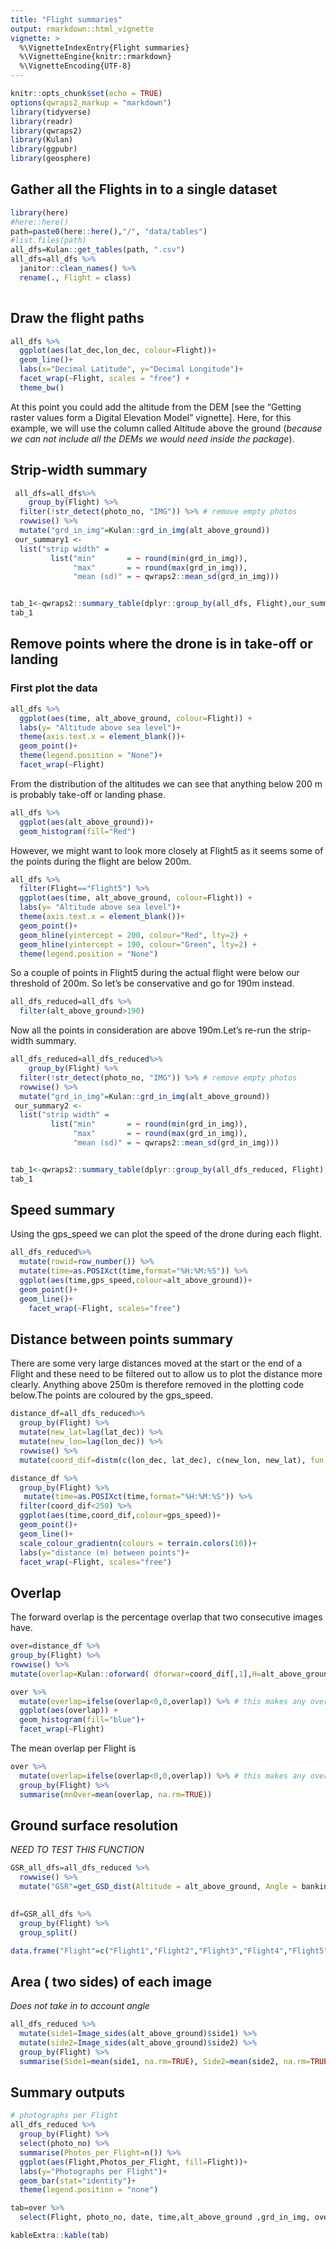 ```yaml
---
title: "Flight summaries"
output: rmarkdown::html_vignette
vignette: >
  %\VignetteIndexEntry{Flight summaries}
  %\VignetteEngine{knitr::rmarkdown}
  %\VignetteEncoding{UTF-8}
---
```


```r
knitr::opts_chunk$set(echo = TRUE)
options(qwraps2_markup = "markdown")
library(tidyverse)
library(readr)
library(qwraps2)
library(Kulan)
library(ggpubr)
library(geosphere)
```


## Gather all the Flights in to a single dataset

```r
library(here)
#here::here()
path=paste0(here::here(),"/", "data/tables")
#list.files(path)
all_dfs=Kulan::get_tables(path, ".csv")
all_dfs=all_dfs %>% 
  janitor::clean_names() %>% 
  rename(., Flight = class)
  
```

## Draw the flight paths

```r
all_dfs %>% 
  ggplot(aes(lat_dec,lon_dec, colour=Flight))+
  geom_line()+
  labs(x="Decimal Latitude", y="Decimal Longitude")+
  facet_wrap(~Flight, scales = "free") + 
  theme_bw()
```

At this point you could add the altitude from the DEM [see the "Getting raster values form a Digital Elevation Model" vignette]. Here, for this example, we will use the column called Altitude above the ground (*because we can not include all the DEMs we would need inside the package*).

## Strip-width summary

```r
 all_dfs=all_dfs%>% 
    group_by(Flight) %>%
  filter(!str_detect(photo_no, "IMG")) %>% # remove empty photos
  rowwise() %>% 
  mutate("grd_in_img"=Kulan::grd_in_img(alt_above_ground))
 our_summary1 <-
  list("strip width" =
         list("min"       = ~ round(min(grd_in_img)),
              "max"       = ~ round(max(grd_in_img)),
              "mean (sd)" = ~ qwraps2::mean_sd(grd_in_img)))


tab_1<-qwraps2::summary_table(dplyr::group_by(all_dfs, Flight),our_summary1)
tab_1

```

## Remove points where the drone is in take-off or landing

### First plot the data

```r
all_dfs %>% 
  ggplot(aes(time, alt_above_ground, colour=Flight)) +
  labs(y= "Altitude above sea level")+
  theme(axis.text.x = element_blank())+
  geom_point()+
  theme(legend.position = "None")+
  facet_wrap(~Flight)

```

From the distribution of the altitudes we can see that anything below 200 m is probably take-off or landing phase. 

```r
all_dfs %>% 
  ggplot(aes(alt_above_ground))+
  geom_histogram(fill="Red")
```

However, we might want to look more closely at Flight5 as it seems some of the points during the flight are below 200m.

```r
all_dfs %>% 
  filter(Flight=="Flight5") %>% 
  ggplot(aes(time, alt_above_ground, colour=Flight)) +
  labs(y= "Altitude above sea level")+
  theme(axis.text.x = element_blank())+
  geom_point()+
  geom_hline(yintercept = 200, colour="Red", lty=2) +
  geom_hline(yintercept = 190, colour="Green", lty=2) +
  theme(legend.position = "None")

```

So a couple of points in Flight5 during the actual flight were below our threshold of 200m. So let's be conservative and go for 190m instead. 

```r
all_dfs_reduced=all_dfs %>% 
  filter(alt_above_ground>190)
```

Now all the points in consideration are above 190m.Let's re-run the strip-width summary.

```r
all_dfs_reduced=all_dfs_reduced%>% 
    group_by(Flight) %>%
  filter(!str_detect(photo_no, "IMG")) %>% # remove empty photos
  rowwise() %>% 
  mutate("grd_in_img"=Kulan::grd_in_img(alt_above_ground))
 our_summary2 <-
  list("strip width" =
         list("min"       = ~ round(min(grd_in_img)),
              "max"       = ~ round(max(grd_in_img)),
              "mean (sd)" = ~ qwraps2::mean_sd(grd_in_img)))


tab_1<-qwraps2::summary_table(dplyr::group_by(all_dfs_reduced, Flight),our_summary2)
tab_1

```


## Speed summary

Using the gps_speed we can plot the speed of the drone during each flight.

```r

all_dfs_reduced%>% 
  mutate(rowid=row_number()) %>% 
  mutate(time=as.POSIXct(time,format="%H:%M:%S")) %>% 
  ggplot(aes(time,gps_speed,colour=alt_above_ground))+
  geom_point()+
  geom_line()+
    facet_wrap(~Flight, scales="free")
```

## Distance between points summary

There are some very large distances moved at the start or the end of a Flight and these need to be filtered out to allow us to plot the distance more clearly. Anything above 250m is therefore removed in the plotting code below.The points are coloured by the gps_speed. 

```r
distance_df=all_dfs_reduced%>% 
  group_by(Flight) %>% 
  mutate(new_lat=lag(lat_dec)) %>%
  mutate(new_lon=lag(lon_dec)) %>%
  rowwise() %>%
  mutate(coord_dif=distm(c(lon_dec, lat_dec), c(new_lon, new_lat), fun = distHaversine))

distance_df %>% 
  group_by(Flight) %>% 
   mutate(time=as.POSIXct(time,format="%H:%M:%S")) %>% 
  filter(coord_dif<250) %>% 
  ggplot(aes(time,coord_dif,colour=gps_speed))+
  geom_point()+
  geom_line()+
  scale_colour_gradientn(colours = terrain.colors(10))+
  labs(y="distance (m) between points")+
  facet_wrap(~Flight, scales="free")
```



## Overlap

The forward overlap is the percentage overlap that two consecutive images have. 

```r
over=distance_df %>% 
group_by(Flight) %>%
rowwise() %>% 
mutate(overlap=Kulan::oforward( dforwar=coord_dif[,1],H=alt_above_ground ))

over %>%
  mutate(overlap=ifelse(overlap<0,0,overlap)) %>% # this makes any overlap less than 0 == 0
  ggplot(aes(overlap)) + 
  geom_histogram(fill="blue")+
  facet_wrap(~Flight)

```




The mean overlap per Flight is


```r
over %>%
  mutate(overlap=ifelse(overlap<0,0,overlap)) %>% # this makes any overlap less than 0 == 0
  group_by(Flight) %>% 
  summarise(mnOver=mean(overlap, na.rm=TRUE))

```



## Ground surface resolution 

*NEED TO TEST THIS FUNCTION*


```r

GSR_all_dfs=all_dfs_reduced %>% 
  rowwise() %>% 
  mutate("GSR"=get_GSD_dist(Altitude = alt_above_ground, Angle = banking_angle))
 

df=GSR_all_dfs %>% 
  group_by(Flight) %>% 
  group_split()

data.frame("Flight"=c("Flight1","Flight2","Flight3","Flight4","Flight5","Flight6","Flight7","Flight8"), "GSDh"= c(mean(df[[1]]$GSR$GSDh),mean(df[[2]]$GSR$GSDh),mean(df[[3]]$GSR$GSDh),mean(df[[4]]$GSR$GSDh),mean(df[[5]]$GSR$GSDh),mean(df[[6]]$GSR$GSDh),mean(df[[7]]$GSR$GSDh),mean(df[[8]]$GSR$GSDh)),"GSDw"= c(mean(df[[1]]$GSR$GSDw),mean(df[[2]]$GSR$GSDw),mean(df[[3]]$GSR$GSDw),mean(df[[4]]$GSR$GSDw),mean(df[[5]]$GSR$GSDw),mean(df[[6]]$GSR$GSDw),mean(df[[7]]$GSR$GSDw),mean(df[[8]]$GSR$GSDw)))

```


## Area ( two sides) of each image

*Does not take in to account angle*

```r
all_dfs_reduced %>% 
  mutate(side1=Image_sides(alt_above_ground)$side1) %>% 
  mutate(side2=Image_sides(alt_above_ground)$side2) %>%
  group_by(Flight) %>%
  summarise(Side1=mean(side1, na.rm=TRUE), Side2=mean(side2, na.rm=TRUE))

```


## Summary outputs

```r
# photographs per Flight
all_dfs_reduced %>% 
  group_by(Flight) %>% 
  select(photo_no) %>% 
  summarise(Photos_per_Flight=n()) %>% 
  ggplot(aes(Flight,Photos_per_Flight, fill=Flight))+
  labs(y="Photographs per Flight")+
  geom_bar(stat="identity")+
  theme(legend.position = "none")

```

```r
tab=over %>% 
  select(Flight, photo_no, date, time,alt_above_ground ,grd_in_img, overlap)

kableExtra::kable(tab)
```

